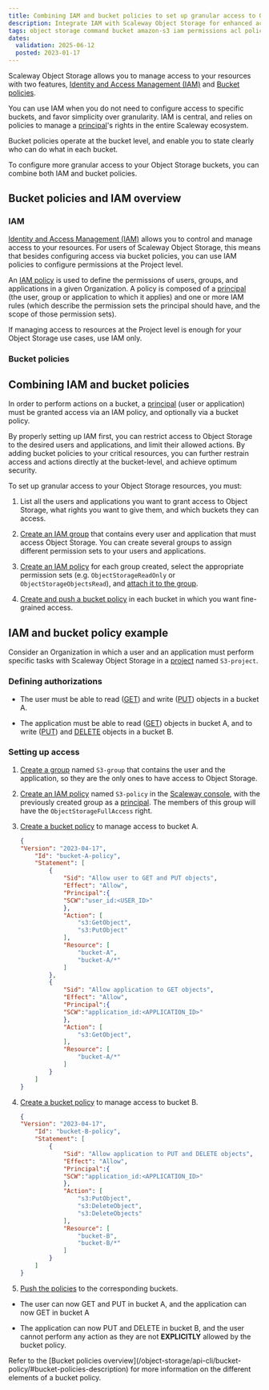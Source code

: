 ```yaml
---
title: Combining IAM and bucket policies to set up granular access to Object Storage
description: Integrate IAM with Scaleway Object Storage for enhanced access control.
tags: object storage command bucket amazon-s3 iam permissions acl policy
dates:
  validation: 2025-06-12
  posted: 2023-01-17
---
```




Scaleway Object Storage allows you to manage access to your resources with two features, [Identity and Access Management (IAM)](/iam/concepts/#iam) and [Bucket policies](/object-storage/api-cli/bucket-policy/).

You can use IAM when you do not need to configure access to specific buckets, and favor simplicity over granularity. IAM is central, and relies on policies to manage a [principal](/iam/concepts/#principal)'s rights in the entire Scaleway ecosystem.

Bucket policies operate at the bucket level, and enable you to state clearly who can do what in each bucket.

To configure more granular access to your Object Storage buckets, you can combine both IAM and bucket policies.

## Bucket policies and IAM overview

### IAM

[Identity and Access Management (IAM)](/iam/concepts/#iam) allows you to control and manage access to your resources. For users of Scaleway Object Storage, this means that besides configuring access via bucket policies, you can use IAM policies to configure permissions at the Project level.

An [IAM policy](/iam/concepts/#policy) is used to define the permissions of users, groups, and applications in a given Organization. A policy is composed of a [principal](/iam/concepts/#principal) (the user, group or application to which it applies) and one or more IAM rules (which describe the permission sets the principal should have, and the scope of those permission sets).

If managing access to resources at the Project level is enough for your Object Storage use cases, use IAM only.

### Bucket policies

<StorageBucketPolicy />

## Combining IAM and bucket policies

<Lightbox image={image} alt="" />

In order to perform actions on a bucket, a [principal](/object-storage/concepts/#principal) (user or application) must be granted access via an IAM policy, and optionally via a bucket policy.

By properly setting up IAM first, you can restrict access to Object Storage to the desired users and applications, and limit their allowed actions. By adding bucket policies to your critical resources, you can further restrain access and actions directly at the bucket-level, and achieve optimum security.

To set up granular access to your Object Storage resources, you must:

1. List all the users and applications you want to grant access to Object Storage, what rights you want to give them, and which buckets they can access.

2. [Create an IAM group](/iam/how-to/create-group/) that contains every user and application that must access Object Storage.
    <Message type="note">
        You can create several groups to assign different permission sets to your users and applications.
    </Message>
3. [Create an IAM policy](/iam/how-to/create-policy/) for each group created, select the appropriate permission sets (e.g. `ObjectStorageReadOnly` or `ObjectStorageObjectsRead`), and [attach it to the group](/iam/how-to/manage-groups/#attach-a-policy-to-a-group).

4. [Create and push a bucket policy](/object-storage/api-cli/create-bucket-policy/) in each bucket in which you want fine-grained access.

<ImportantBucketPolicy />

## IAM and bucket policy example

Consider an Organization in which a user and an application must perform specific tasks with Scaleway Object Storage in a [project](/organizations-and-projects/concepts/#project) named `S3-project`.

### Defining authorizations

- The user must be able to read ([GET](/object-storage/api-cli/object-operations/#getobject)) and write ([PUT](/object-storage/api-cli/object-operations/#putobject)) objects in a bucket A.

- The application must be able to read ([GET](/object-storage/api-cli/object-operations/#getobject)) objects in bucket A, and to write ([PUT](/object-storage/api-cli/object-operations/#putobject)) and [DELETE](/object-storage/api-cli/object-operations/#deleteobjects) objects in a bucket B.

### Setting up access

1. [Create a group](/iam/how-to/create-group/) named `S3-group` that contains the user and the application, so they are the only ones to have access to Object Storage.

2. [Create an IAM policy](/iam/how-to/create-policy/) named `S3-policy` in the [Scaleway console](https://console.scaleway.com/), with the previously created group as a [principal](/iam/concepts/#principal). The members of this group will have the `ObjectStorageFullAccess` right.
3. [Create a bucket policy](/object-storage/api-cli/create-bucket-policy/) to manage access to bucket A.
    ```json
    {
    "Version": "2023-04-17",
        "Id": "bucket-A-policy",
        "Statement": [
            {
                "Sid": "Allow user to GET and PUT objects",
                "Effect": "Allow",
                "Principal":{
                "SCW":"user_id:<USER_ID>"
                },
                "Action": [
                    "s3:GetObject",
                    "s3:PutObject"
                ],
                "Resource": [
                    "bucket-A",
                    "bucket-A/*"
                ]
            },
            {
                "Sid": "Allow application to GET objects",
                "Effect": "Allow",
                "Principal":{
                "SCW":"application_id:<APPLICATION_ID>"
                },
                "Action": [
                    "s3:GetObject",
                ],
                "Resource": [
                    "bucket-A/*"
                ]
            }
        ]
    }
    ```
4. [Create a bucket policy](/object-storage/api-cli/create-bucket-policy/) to manage access to bucket B.
    ```json
    {
    "Version": "2023-04-17",
        "Id": "bucket-B-policy",
        "Statement": [
            {
                "Sid": "Allow application to PUT and DELETE objects",
                "Effect": "Allow",
                "Principal":{
                "SCW":"application_id:<APPLICATION_ID>"
                },
                "Action": [
                    "s3:PutObject",
                    "s3:DeleteObject",
                    "s3:DeleteObjects"
                ],
                "Resource": [
                    "bucket-B",
                    "bucket-B/*"
                ]
            }
        ]
    }
    ```

5. [Push the policies](/object-storage/api-cli/create-bucket-policy/) to the corresponding buckets.

- The user can now GET and PUT in bucket A, and the application can now GET in bucket A

- The application can now PUT and DELETE in bucket B, and the user cannot perform any action as they are not **EXPLICITLY** allowed by the bucket policy.

<Message type="note">
Refer to the [Bucket policies overview](/object-storage/api-cli/bucket-policy/#bucket-policies-description) for more information on the different elements of a bucket policy.
</Message>

